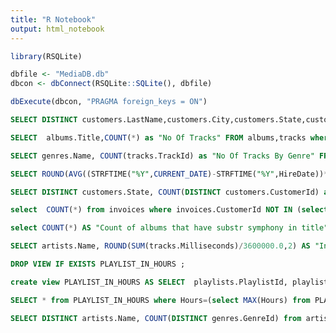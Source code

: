 ---
title: "R Notebook"
output: html_notebook
---


```{r setup}
library(RSQLite)

dbfile <- "MediaDB.db"
dbcon <- dbConnect(RSQLite::SQLite(), dbfile)
```
```{r} 
dbExecute(dbcon, "PRAGMA foreign_keys = ON")
```
<!--
What are the last name, city, state, and country of all customers who made at least one purchase and live either in Brazil or Canada? Do not list duplicates?
-->
```{sql connection=dbcon}
SELECT DISTINCT customers.LastName,customers.City,customers.State,customers.Country FROM customers INNER JOIN invoices ON invoices.CustomerId=customers.CustomerId WHERE customers.Country="Brazil" OR customers.Country="Canada";
```

<!--
What are the titles of each album and the number of tracks on each album?
-->
```{sql connection=dbcon}
SELECT  albums.Title,COUNT(*) as "No Of Tracks" FROM albums,tracks where tracks.AlbumId= albums.AlbumId GROUP BY tracks.AlbumId;
```

<!--
List the number of tracks by genre, ordered from most to least, restricted to those genres for which there are at least five tracks.
-->
```{sql connection=dbcon}
SELECT genres.Name, COUNT(tracks.TrackId) as "No Of Tracks By Genre" FROM genres,tracks WHERE tracks.GenreId = genres.GenreId GROUP BY tracks.GenreId HAVING COUNT(*)>=5 ORDER BY COUNT(*) DESC;
```

<!--
What is the average "tenure" of the employees in months, i.e., the time they have been working at our store? Use SQL to round the result to zero digit of precision, e.g., 23 instead of 23.4. Hint: SQLite does not support DATEDIFF but does support STRFTIME (see tutorial Links to an external site.). You need to only take year and month into account.
-->

```{sql connection=dbcon}
SELECT ROUND(AVG((STRFTIME("%Y",CURRENT_DATE)-STRFTIME("%Y",HireDate))*12 +STRFTIME("%m",CURRENT_DATE) - STRFTIME("%m", HireDate))) AS "Tenure (in Months)" FROM employees;
```

<!--
What are the total number of unique customers for each Brazilian state (e.g., MG, SP, etc.), ordered alphabetically by state, who made at least one purchase (i.e., do not consider customers who never made a purchase)?
-->
```{sql connection=dbcon}
SELECT DISTINCT customers.State, COUNT(DISTINCT customers.CustomerId) as "No Of Customers" FROM customers,invoices WHERE invoices.CustomerId = customers.CustomerId AND customers.Country ="Brazil" GROUP BY customers.State ORDER BY customers.State
```
<!--
How many customers never made a purchase, i.e., they appear in the customers table but not in the invoices table.
-->
```{sql connection=dbcon}
select  COUNT(*) from invoices where invoices.CustomerId NOT IN (select customers.CustomerId from customers)
```
<!--
How many albums contain the substring "symphony" in the album title?
-->
```{sql connection=dbcon}
select COUNT(*) AS "Count of albums that have substr symphony in title" FROM albums WHERE Title LIKE '%symphony%';
```
<!--
What is the total "time" of all tracks per artist in hours, i.e., add up the "Milliseconds" column in tracks? Display the artist's name and the time in hours rounded to two decimals. Only consider artists who published at least one track.
-->
```{sql connection=dbcon}
SELECT artists.Name, ROUND(SUM(tracks.Milliseconds)/3600000.0,2) AS "In Hours" from artists,albums,tracks where albums.AlbumId= tracks.AlbumId AND albums.ArtistId=artists.ArtistId GROUP BY (artists.ArtistId);
```
<!--
Which playlists are the longest (greater than 0), regardless of type and format? List the playlist name(s) and the time in two columns: one for hours and one for minutes.
ASSUMPTION: If it's 2.5 hours this query will give 2 hours 30 minutes as the result in Hours and minutes column respectively. Printing the rows that has longest hours.
-->
```{sql connection=dbcon}
DROP VIEW IF EXISTS PLAYLIST_IN_HOURS ;
```
```{sql connection=dbcon}
create view PLAYLIST_IN_HOURS AS SELECT  playlists.PlaylistId, playlists.Name, ROUND(SUM(tracks.Milliseconds)/3600000) AS Hours,  ROUND((SUM(tracks.Milliseconds)/3600000.0- SUM(tracks.Milliseconds)/3600000)*60,2)  AS Minutes  from tracks INNER JOIN playlists ON playlists.PlaylistId= playlist_track.PlaylistId INNER JOIN playlist_track ON playlist_track.TrackId= tracks.TrackId  GROUP BY(playlists.PlaylistId) ORDER BY Hours DESC;
```
```{sql connection=dbcon}
SELECT * from PLAYLIST_IN_HOURS where Hours=(select MAX(Hours) from PLAYLIST_IN_HOURS );
```
<!--
Which artists have composed tracks in more than three different genres? List the artists name and the number of distinct genres they have compositions in. Do not list duplicates.
-->
```{sql connection=dbcon}
SELECT DISTINCT artists.Name, COUNT(DISTINCT genres.GenreId) from artists,albums,tracks,genres WHERE artists.ArtistId=albums.ArtistId AND albums.AlbumId = tracks.AlbumId AND tracks.GenreId= genres.GenreId GROUP BY(artists.ArtistId) HAVING COUNT(DISTINCT genres.GenreId)>3;
```
